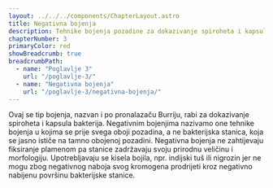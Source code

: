```yaml
---
layout: ../../../components/ChapterLayout.astro
title: Negativna bojenja
description: Tehnike bojenja pozadine za dokazivanje spiroheta i kapsula bakterija
chapterNumber: 3
primaryColor: red
showBreadcrumb: true
breadcrumbPath:
  - name: "Poglavlje 3"
    url: "/poglavlje-3/"
  - name: "Negativna bojenja"
    url: "/poglavlje-3/negativna-bojenja/"
---
```




Ovaj se tip bojenja, nazvan i po pronalazaču Burriju, rabi za dokazivanje spiroheta i kapsula bakterija. Negativnim bojenjima nazivamo one tehnike bojenja u kojima se prije svega oboji pozadina, a ne bakterijska stanica, koja se jasno ističe na tamno obojenoj pozadini. Negativna bojenja ne zahtijevaju fiksiranje plamenom pa stanice zadržavaju svoju prirodnu veličinu i morfologiju. Upotrebljavaju se kisela bojila, npr. indijski tuš ili nigrozin jer ne mogu zbog negativnog naboja svog kromogena prodrijeti kroz negativno nabijenu površinu bakterijske stanice.
